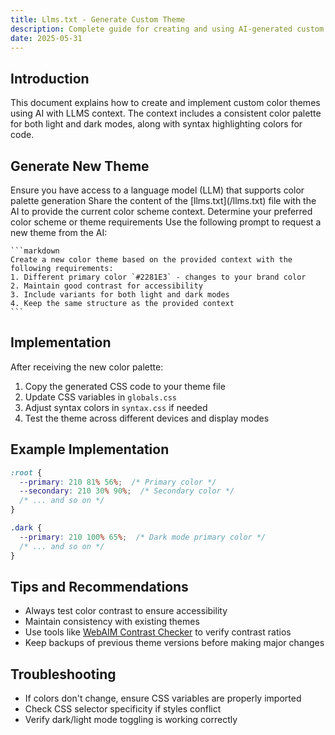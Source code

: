 ```yaml
---
title: Llms.txt - Generate Custom Theme
description: Complete guide for creating and using AI-generated custom themes based on LLMS context.
date: 2025-05-31
---
```


## Introduction
This document explains how to create and implement custom color themes using AI with LLMS context. The context includes a consistent color palette for both light and dark modes, along with syntax highlighting colors for code.

## Generate New Theme

<Stepper>
  <StepperItem title="Step 1: Access LLM for Color Generation">
    Ensure you have access to a language model (LLM) that supports color palette generation
  </StepperItem>
  <StepperItem title="Step 2: Prepare Color Context">
    Share the content of the [llms.txt](/llms.txt) file with the AI to provide the current color scheme context.
  </StepperItem>
  <StepperItem title="Step 3: Define Color Requirements">
    Determine your preferred color scheme or theme requirements
  </StepperItem>
  <StepperItem title="Step 4: Generate New Theme">
    Use the following prompt to request a new theme from the AI:

    ```markdown
    Create a new color theme based on the provided context with the following requirements:
    1. Different primary color `#2281E3` - changes to your brand color
    2. Maintain good contrast for accessibility
    3. Include variants for both light and dark modes
    4. Keep the same structure as the provided context
    ```
  </StepperItem>
</Stepper>

## Implementation
After receiving the new color palette:

1. Copy the generated CSS code to your theme file
2. Update CSS variables in `globals.css`
3. Adjust syntax colors in `syntax.css` if needed
4. Test the theme across different devices and display modes

## Example Implementation
```css
:root {
  --primary: 210 81% 56%;  /* Primary color */
  --secondary: 210 30% 90%;  /* Secondary color */
  /* ... and so on */
}

.dark {
  --primary: 210 100% 65%;  /* Dark mode primary color */
  /* ... and so on */
}
```

## Tips and Recommendations
- Always test color contrast to ensure accessibility
- Maintain consistency with existing themes
- Use tools like [WebAIM Contrast Checker](https://webaim.org/resources/contrastchecker/) to verify contrast ratios
- Keep backups of previous theme versions before making major changes

## Troubleshooting
- If colors don't change, ensure CSS variables are properly imported
- Check CSS selector specificity if styles conflict
- Verify dark/light mode toggling is working correctly
